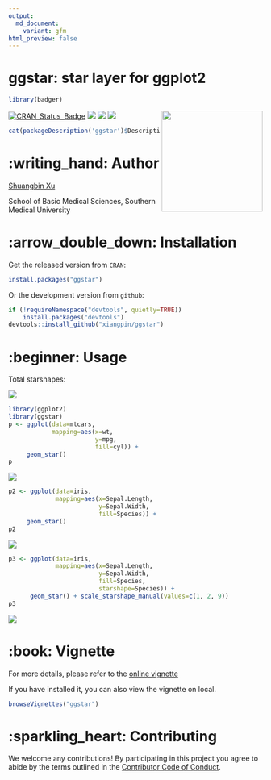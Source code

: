 ```yaml
---
output: 
  md_document:
    variant: gfm
html_preview: false
---
```


<!-- README.md is generated from README.Rmd. Please edit that file -->

# ggstar: star layer for ggplot2

```r
library(badger)
```

<img src="https://github.com/xiangpin/ggstar/blob/master/inst/extdata/ggstar.png" height="200" align="right" />

[![CRAN_Status_Badge](https://www.r-pkg.org/badges/version/ggstar?color=green)](https://cran.r-project.org/package=ggstar)
<!-- r badge_devel("xiangpin/ggstar", "green") -->
[![](https://cranlogs.r-pkg.org/badges/grand-total/ggstar?color=green)](https://cran.r-project.org/package=ggstar)
[![](https://cranlogs.r-pkg.org/badges/ggstar?color=green)](https://cranlogs.r-pkg.org/downloads/total/last-month/ggstar)
[![](https://cranlogs.r-pkg.org/badges/last-week/ggstar?color=green)](https://cranlogs.r-pkg.org/downloads/total/last-week/ggstar)

```r
cat(packageDescription('ggstar')$Description)
```

# :writing_hand: Author

[Shuangbin Xu](https://github.com/xiangpin)

School of Basic Medical Sciences, Southern Medical University

# :arrow_double_down: Installation

Get the released version from `CRAN`:

```r
install.packages("ggstar")
```

Or the development version from `github`:

```r
if (!requireNamespace("devtools", quietly=TRUE))
    install.packages("devtools")
devtools::install_github("xiangpin/ggstar")
```

# :beginner: Usage

Total starshapes:

![](./inst/extdata/starshapes.png)

```r
library(ggplot2)
library(ggstar)
p <- ggplot(data=mtcars, 
            mapping=aes(x=wt, 
                        y=mpg, 
                        fill=cyl)) + 
     geom_star()
p
```

![](./inst/extdata/figure1.png)

```r
p2 <- ggplot(data=iris, 
             mapping=aes(x=Sepal.Length, 
                         y=Sepal.Width, 
                         fill=Species)) +
     geom_star()
p2
```

![](./inst/extdata/figure2.png)

```r
p3 <- ggplot(data=iris,
             mapping=aes(x=Sepal.Length,
                         y=Sepal.Width,
                         fill=Species,
                         starshape=Species)) +
      geom_star() + scale_starshape_manual(values=c(1, 2, 9))
p3
```

![](./inst/extdata/figure3.png)

# :book: Vignette

For more details, please refer to the [online vignette](https://cran.r-project.org/web/packages/ggstar/vignettes/ggstar.html)

If you have installed it, you can also view the vignette on local.

```r
browseVignettes("ggstar")
```

# :sparkling_heart: Contributing

We welcome any contributions! By participating in this project you agree to abide
by the terms outlined in the [Contributor Code of Conduct](CONDUCT.md).
